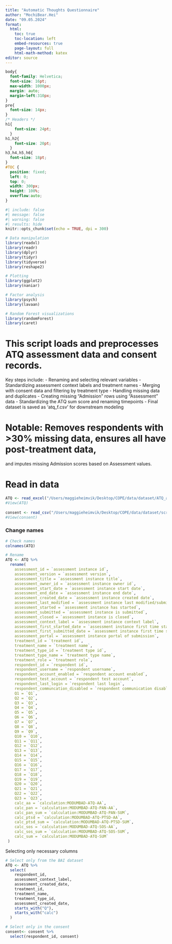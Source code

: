 ```yaml
---
title: "Automatic Thoughts Questionnaire"
author: "MochiBear.Hei"
date: "09.05.2024"
format:
  html:
    toc: true
    toc-location: left
    embed-resources: true
    page-layout: full
    html-math-method: katex
editor: source
---
```


```css
body{
  font-family: Helvetica;
  font-size: 16pt;
  max-width: 1000px;
  margin: auto;
  margin-left:310px;
}
pre{
  font-size: 14px;
}
/* Headers */
h1{
    font-size: 24pt;
  }
h1,h2{
    font-size: 20pt;
  }
h3,h4,h5,h6{
  font-size: 18pt;
}
#TOC {
  position: fixed;
  left: 0;
  top: 0;
  width: 300px;
  height: 100%;
  overflow:auto;
}
```

```r
#| include: false
#| message: false
#| warning: false
#| results: hide
knitr::opts_chunk$set(echo = TRUE, dpi = 300)

# Data manipulation
library(readxl)
library(readr)
library(dplyr)
library(tidyr)
library(tidyverse)
library(reshape2)

# Plotting
library(ggplot2)
library(naniar)

# Factor analysis
library(psych)
library(lavaan)

# Random Forest visualizations
library(randomForest)
library(caret)
```

# This script loads and preprocesses ATQ assessment data and consent records.
Key steps include:
- Renaming and selecting relevant variables
- Standardizing assessment context labels and treatment names
- Merging with consent data and filtering by treatment type
- Handling missing data and duplicates
- Creating missing "Admission" rows using "Assessment" data
- Standardizing the ATQ sum score and renaming timepoints
- Final dataset is saved as 'atq_f.csv' for downstream modeling

# Notable: Removes respondents with >30% missing data, ensures all have post-treatment data,
and imputes missing Admission scores based on Assessment values.

# Read in data
```r
ATQ <- read_excel("/Users/maggieheimvik/Desktop/COPE/data/dataset/ATQ_avid.xls") #3710 obs. of 57 var
#View(ATQ)
  
consent <- read_csv("/Users/maggieheimvik/Desktop/COPE/data/dataset/scripts/anon/consent_a.csv") #5901 obs. of 30 var
#View(consent)

```

### Change names

```r
# Check names
colnames(ATQ)

# Rename
ATQ <- ATQ %>% 
  rename(
    assessment_id = `assessment instance id`,
    assessment_version = `assessment version`,
    assessment_title = `assessment instance title`,
    assessment_owner_id = `assessment instance owner id`,
    assessment_start_date = `assessment instance start date`,
    assessment_end_date = `assessment instance end date`,
    assessment_created_date = `assessment instance created date`,
    assessment_last_modified = `assessment instance last modified/submitted`,
    assessment_started = `assessment instance has started`,
    assessment_submitted = `assessment instance is submitted`,
    assessment_closed = `assessment instance is closed`,
    assessment_context_label = `assessment instance context label`,
    assessment_first_started_date = `assessment instance first time started date`,
    assessment_first_submitted_date = `assessment instance first time submitted date`,
    assessment_portal = `assessment instance portal of submission`,
    treatment_id = `treatment id`,
    treatment_name = `treatment name`,
    treatment_type_id = `treatment type id`,
    treatment_type_name = `treatment type name`,
    treatment_role = `treatment role`,
    respondent_id = `respondent id`,
    respondent_username = `respondent username`,
    respondent_account_enabled = `respondent account enabled`,
    respondent_test_account = `respondent test account`,
    respondent_last_login = `respondent last login`,
    respondent_communcation_disabled = `respondent communication disabled`, 
    Q1 = `Q1`,
    Q2 = `Q2`,
    Q3 = `Q3`,
    Q4 = `Q4`,
    Q5 = `Q5`,
    Q6 = `Q6`,
    Q7 = `Q7`,
    Q8 = `Q8`,
    Q9 = `Q9`,
    Q10 = `Q10`,
    Q11 = `Q11`,
    Q12 = `Q12`,
    Q13 = `Q13`,
    Q14 = `Q14`,
    Q15 = `Q15`,
    Q16 = `Q16`,
    Q17 = `Q17`,
    Q18 = `Q18`,
    Q19 = `Q19`,
    Q20 = `Q20`,
    Q21 = `Q21`,
    Q22 = `Q22`,
    Q23 = `Q23`,
    calc_aa = `calculation:MODUMBAD-ATQ-AA`,               
    calc_pan = `calculation:MODUMBAD-ATQ-PAN-AA`,            
    calc_pan_sum = `calculation:MODUMBAD-ATQ-PAN-SUM`,           
    calc_ptsd = `calculation:MODUMBAD-ATQ-PTSD-AA`,           
    calc_ptsd_sum = `calculation:MODUMBAD-ATQ-PTSD-SUM`,        
    calc_sos = `calculation:MODUMBAD-ATQ-SOS-AA`,         
    calc_sos_sum = `calculation:MODUMBAD-ATQ-SOS-SUM`,          
    calc_sum = `calculation:MODUMBAD-ATQ-SUM`
 )

```

Selecting only necessary columns
```r
# Select only from the BAI dataset
ATQ <- ATQ %>% 
  select(
    respondent_id, 
    assessment_context_label,
    assessment_created_date,
    treatment_id,
    treatment_name, 
    treatment_type_id, 
    assessment_created_date,
    starts_with("Q"), 
    starts_with("calc")
  )

# Select only in the consent
consent<- consent %>% 
  select(respondent_id, consent)
```
